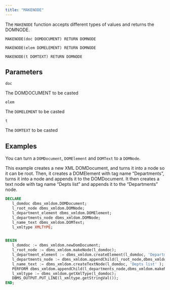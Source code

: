 ```yaml
---
title: "MAKENODE"
---
```


The `MAKENODE` function accepts different types of values and returns the DOMNODE.

```
MAKENODE(doc DOMDOCUMENT) RETURN DOMNODE

MAKENODE(elem DOMELEMENT) RETURN DOMNODE

MAKENODE(t DOMTEXT) RETURN DOMNODE
```

## Parameters

`doc` 

The DOMDOCUMENT to be casted

`elem`

The `DOMELEMENT` to be casted

`t`

The `DOMTEXT` to be casted

## Examples

You can turn a `DOMDocument`, `DOMElement` and `DOMText` to a `DOMNode`.

This example creates a new XML DOMDocument, and turns it into a node so it can be root. Then, it creates a DOMElement with tag name “Departments”, turns it into a node and appends it to the DOMDocument. It then creates a text node with tag name “Depts list” and appends it to the “Departments” node.

```sql
DECLARE
   l_domdoc dbms_xmldom.DOMDocument;
   l_root_node dbms_xmldom.DOMNode;
   l_department_element dbms_xmldom.DOMElement;
   l_departments_node dbms_xmldom.DOMNode;
   l_name_text dbms_xmldom.DOMText;
   l_xmltype XMLTYPE;


BEGIN
   l_domdoc := dbms_xmldom.newDomDocument;
   l_root_node := dbms_xmldom.makeNode(l_domdoc);
   l_department_element := dbms_xmldom.createElement(l_domdoc, 'Departments' );
   l_departments_node := dbms_xmldom.appendChild(l_root_node,dbms_xmldom.makeNode(l_department_element));
   l_name_text := dbms_xmldom.createTextNode(l_domdoc, 'Depts list' );
   PERFORM dbms_xmldom.appendChild(l_departments_node,dbms_xmldom.makeNode(l_name_text));
   l_xmltype := dbms_xmldom.getXmlType(l_domdoc);
   DBMS_OUTPUT.PUT_LINE(l_xmltype.getStringVal());
END;
```